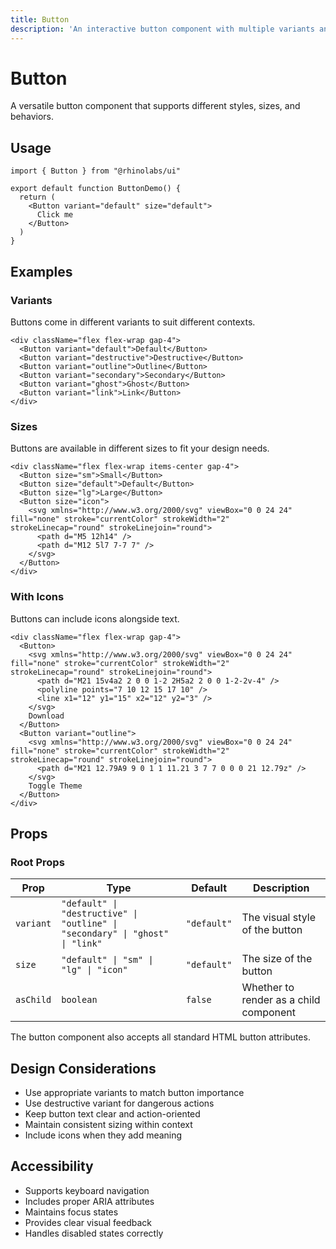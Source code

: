 ```yaml
---
title: Button
description: 'An interactive button component with multiple variants and sizes.'
---
```


# Button

A versatile button component that supports different styles, sizes, and behaviors.

## Usage

```tsx
import { Button } from "@rhinolabs/ui"

export default function ButtonDemo() {
  return (
    <Button variant="default" size="default">
      Click me
    </Button>
  )
}
```

## Examples

### Variants

Buttons come in different variants to suit different contexts.

```tsx
<div className="flex flex-wrap gap-4">
  <Button variant="default">Default</Button>
  <Button variant="destructive">Destructive</Button>
  <Button variant="outline">Outline</Button>
  <Button variant="secondary">Secondary</Button>
  <Button variant="ghost">Ghost</Button>
  <Button variant="link">Link</Button>
</div>
```

### Sizes

Buttons are available in different sizes to fit your design needs.

```tsx
<div className="flex flex-wrap items-center gap-4">
  <Button size="sm">Small</Button>
  <Button size="default">Default</Button>
  <Button size="lg">Large</Button>
  <Button size="icon">
    <svg xmlns="http://www.w3.org/2000/svg" viewBox="0 0 24 24" fill="none" stroke="currentColor" strokeWidth="2" strokeLinecap="round" strokeLinejoin="round">
      <path d="M5 12h14" />
      <path d="M12 5l7 7-7 7" />
    </svg>
  </Button>
</div>
```

### With Icons

Buttons can include icons alongside text.

```tsx
<div className="flex flex-wrap gap-4">
  <Button>
    <svg xmlns="http://www.w3.org/2000/svg" viewBox="0 0 24 24" fill="none" stroke="currentColor" strokeWidth="2" strokeLinecap="round" strokeLinejoin="round">
      <path d="M21 15v4a2 2 0 0 1-2 2H5a2 2 0 0 1-2-2v-4" />
      <polyline points="7 10 12 15 17 10" />
      <line x1="12" y1="15" x2="12" y2="3" />
    </svg>
    Download
  </Button>
  <Button variant="outline">
    <svg xmlns="http://www.w3.org/2000/svg" viewBox="0 0 24 24" fill="none" stroke="currentColor" strokeWidth="2" strokeLinecap="round" strokeLinejoin="round">
      <path d="M21 12.79A9 9 0 1 1 11.21 3 7 7 0 0 0 21 12.79z" />
    </svg>
    Toggle Theme
  </Button>
</div>
```

## Props

### Root Props

| Prop | Type | Default | Description |
|------|------|---------|-------------|
| `variant` | `"default" \| "destructive" \| "outline" \| "secondary" \| "ghost" \| "link"` | `"default"` | The visual style of the button |
| `size` | `"default" \| "sm" \| "lg" \| "icon"` | `"default"` | The size of the button |
| `asChild` | `boolean` | `false` | Whether to render as a child component |

The button component also accepts all standard HTML button attributes.

## Design Considerations

- Use appropriate variants to match button importance
- Use destructive variant for dangerous actions
- Keep button text clear and action-oriented
- Maintain consistent sizing within context
- Include icons when they add meaning

## Accessibility

- Supports keyboard navigation
- Includes proper ARIA attributes
- Maintains focus states
- Provides clear visual feedback
- Handles disabled states correctly

